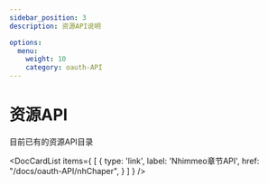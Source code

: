 ```yaml
---
sidebar_position: 3
description: 资源API说明

options:
  menu:
    weight: 10
    category: oauth-API
---
```


# 资源API

目前已有的资源API目录


<DocCardList items={
    [
        {
            type: 'link',
            label: 'Nhimmeo章节API',
            href: "/docs/oauth-API/nhChaper",
        }
    ]
} />
